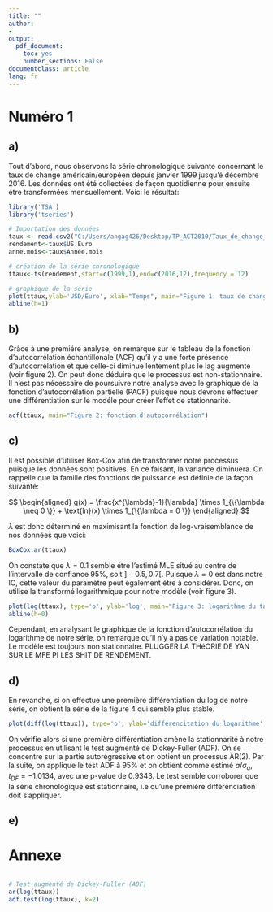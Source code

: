 ```yaml
---
title: ""
author:
- 
output: 
  pdf_document: 
    toc: yes
    number_sections: False
documentclass: article
lang: fr  
---
```


\newpage

# Numéro 1
## a)
Tout d'abord, nous observons la série chronologique suivante concernant le taux de change américain/européen depuis janvier 1999 jusqu'é décembre 2016. Les données ont été collectées de façon quotidienne pour ensuite étre transformées mensuellement. Voici le résultat:


```r
library('TSA')
library('tseries')

# Importation des données
taux <- read.csv2("C:/Users/angag426/Desktop/TP_ACT2010/Taux_de_change_US_Euro.csv")
rendement<-taux$US.Euro
anne.mois<-taux$Année.mois

# création de la série chronologique
ttaux<-ts(rendement,start=c(1999,1),end=c(2016,12),frequency = 12)

# graphique de la série
plot(ttaux,ylab='USD/Euro', xlab="Temps", main="Figure 1: taux de change US/Euro", type="o", cex=0.5)
abline(h=1)
```

## b)
Grâce à une premiére analyse, on remarque sur le tableau de la fonction d'autocorrélation échantillonale (ACF) qu'il y a une forte présence d'autocorrélation et que celle-ci diminue lentement plus le lag augmente (voir figure 2). On peut donc déduire que le processus est non-stationnaire. Il n'est pas nécessaire de poursuivre notre analyse avec le graphique de la fonction d'autocorrélation partielle (PACF) puisque nous devrons effectuer une différentiation sur le modéle pour créer l'effet de stationnarité.

```r
acf(ttaux, main="Figure 2: fonction d'autocorrélation")
```

## c)
Il est possible d'utiliser Box-Cox afin de transformer notre processus puisque les données sont positives. En ce faisant, la variance diminuera. On rappelle que la famille des fonctions de puissance est définie de la façon suivante:

$$
\begin{aligned}
g(x) = \frac{x^{\lambda}-1}{\lambda} \times 1_{\{\lambda \neq 0 \}} + \text{ln}(x) \times 1_{\{\lambda = 0 \}}
\end{aligned}
$$

$\lambda$ est donc déterminé en maximisant la fonction de log-vraisemblance de nos données que voici:

```r
BoxCox.ar(ttaux)
```

On constate que $\lambda = 0.1$ semble étre l'estimé MLE situé au centre de l'intervalle de confiance 95%, soit $]-0.5, 0.7[$. Puisque $\lambda = 0$ est dans notre IC, cette valeur du paramètre peut également étre à considérer. Donc, on utilise la transformé logarithmique pour notre modèle (voir figure 3).

```r
plot(log(ttaux), type='o', ylab='log', main="Figure 3: logarithme du taux", cex=0.5)
abline(h=0)
```


Cependant, en analysant le graphique de la fonction d'autocorrélation du logarithme de  notre série, on remarque qu'il n'y a pas de variation notable. Le modèle est toujours non stationnaire. PLUGGER LA THéORIE DE YAN SUR LE MFE PI LES SHIT DE RENDEMENT.

## d)
En revanche, si on effectue une première différentiation du log de notre série, on obtient la série de la figure 4 qui semble plus stable.

```r
plot(diff(log(ttaux)), type='o', ylab='différencitation du logarithme', main = "Figure 4: différencitation du logarithme")
```

On vérifie alors si une première différentiation amène la stationnarité à notre processus en utilisant le test augmenté de Dickey-Fuller (ADF). On se concentre sur la partie autorégressive et on obtient un processus AR(2). Par la suite, on applique le test ADF à 95% et on obtient comme estimé $a/\sigma_a$, $t_{DF} = -1.0134$, avec une p-value de 0.9343. Le test semble corroborer que la série chronologique est stationnaire, i.e qu'une première différenciation doit s'appliquer.

## e)



\newpage

# Annexe

```r

```
```r
# Test augmenté de Dickey-Fuller (ADF)
ar(log(ttaux))
adf.test(log(ttaux), k=2)
```
